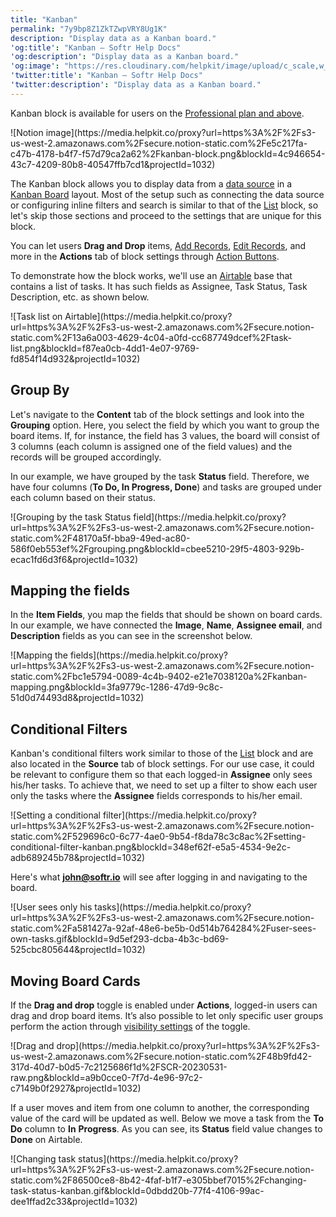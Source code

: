 ```yaml
---
title: "Kanban"
permalink: "7y9bp8Z1ZkTZwpVRY8Ug1K"
description: "Display data as a Kanban board."
'og:title': "Kanban – Softr Help Docs"
'og:description': "Display data as a Kanban board."
'og:image': "https://res.cloudinary.com/helpkit/image/upload/c_scale,w_700,q_auto/v1674219840/softrdocs_meta_OG_Image_Url_258f31c013.png"
'twitter:title': "Kanban – Softr Help Docs"
'twitter:description': "Display data as a Kanban board."
---
```

<Note>Kanban block is available for users on the [Professional plan and above](https://www.softr.io/pricing).</Note>
<Frame>![Notion image](https://media.helpkit.co/proxy?url=https%3A%2F%2Fs3-us-west-2.amazonaws.com%2Fsecure.notion-static.com%2Fe5c217fa-c47b-4178-b4f7-f57d79ca2a62%2Fkanban-block.png&blockId=4c946654-43c7-4209-80b8-40547ffb7cd1&projectId=1032)</Frame>

The Kanban block allows you to display data from a [data source](/4230abecf813402aa2926466c313290a) in a [Kanban Board](https://en.wikipedia.org/wiki/Kanban_board) layout. Most of the setup such as connecting the data source or configuring inline filters and search is similar to that of the [List](/building-blocks/vikC2AWEpQGkZd4jGyoVxo/list-block/pQhPYuA28VXr5tLLFBcbCU) block, so let's skip those sections and proceed to the settings that are unique for this block.

<Tip>You can let users **Drag and Drop** items, [Add Records](/actions/ntEfT9zSJk6aY54G6W5KGU/add-record/3LrUMpQY4BKfDDQj6eb8h8), [Edit Records](/actions/ntEfT9zSJk6aY54G6W5KGU/edit-record/irSJXPF1gCMXNmfsQFscvx), and more in the **Actions** tab of block settings through [Action Buttons](/actions/ntEfT9zSJk6aY54G6W5KGU/action-buttons-overview/idg8Fqf2kjFwcx6kyP3jNq).</Tip>

To demonstrate how the block works, we'll use an [Airtable](/data-sources/1YYStCJukT15Lh2j93qo9A/airtable/jHX7kfH7QvkVcELQvS3VoX) base that contains a list of tasks. It has such fields as Assignee, Task Status, Task Description, etc. as shown below.
<Frame caption="Task list on Airtable">![Task list on Airtable](https://media.helpkit.co/proxy?url=https%3A%2F%2Fs3-us-west-2.amazonaws.com%2Fsecure.notion-static.com%2F13a6a003-4629-4c04-a0fd-cc687749dcef%2Ftask-list.png&blockId=f87ea0cb-4dd1-4e07-9769-fd854f14d932&projectId=1032)</Frame>

## Group By

Let's navigate to the **Content** tab of the block settings and look into the **Grouping** option. Here, you select the field by which you want to group the board items. If, for instance, the field has 3 values, the board will consist of 3 columns (each column is assigned one of the field values) and the records will be grouped accordingly.

In our example, we have grouped by the task **Status** field. Therefore, we have four columns (**To Do, In Progress, Done**) and tasks are grouped under each column based on their status.
<Frame caption="Grouping by the task Status field">![Grouping by the task Status field](https://media.helpkit.co/proxy?url=https%3A%2F%2Fs3-us-west-2.amazonaws.com%2Fsecure.notion-static.com%2F48170a5f-bba9-49ed-ac80-586f0eb553ef%2Fgrouping.png&blockId=cbee5210-29f5-4803-929b-ecac1fd6d3f6&projectId=1032)</Frame>

## Mapping the fields

In the **Item Fields**, you map the fields that should be shown on board cards. In our example, we have connected the **Image**, **Name**, **Assignee email**, and **Description** fields as you can see in the screenshot below.
<Frame caption="Mapping the fields">![Mapping the fields](https://media.helpkit.co/proxy?url=https%3A%2F%2Fs3-us-west-2.amazonaws.com%2Fsecure.notion-static.com%2Fbc1e5794-0089-4c4b-9402-e21e7038120a%2Fkanban-mapping.png&blockId=3fa9779c-1286-47d9-9c8c-51d0d74493d8&projectId=1032)</Frame>

## Conditional Filters

Kanban's conditional filters work similar to those of the [List](/building-blocks/vikC2AWEpQGkZd4jGyoVxo/list-block/pQhPYuA28VXr5tLLFBcbCU) block and are also located in the **Source** tab of block settings. For our use case, it could be relevant to configure them so that each logged-in **Assignee** only sees his/her tasks. To achieve that, we need to set up a filter to show each user only the tasks where the **Assignee** fields corresponds to his/her email.
<Frame caption="Setting a conditional filter">![Setting a conditional filter](https://media.helpkit.co/proxy?url=https%3A%2F%2Fs3-us-west-2.amazonaws.com%2Fsecure.notion-static.com%2F529696c0-6c77-4ae0-9b54-f8da78c3c8ac%2Fsetting-conditional-filter-kanban.png&blockId=348ef62f-e5a5-4534-9e2c-adb689245b78&projectId=1032)</Frame>

Here's what **john@softr.io** will see after logging in and navigating to the board.
<Frame caption="User sees only his tasks">![User sees only his tasks](https://media.helpkit.co/proxy?url=https%3A%2F%2Fs3-us-west-2.amazonaws.com%2Fsecure.notion-static.com%2Fa581427a-92af-48e6-be5b-0d514b764284%2Fuser-sees-own-tasks.gif&blockId=9d5ef293-dcba-4b3c-bd69-525cbc805644&projectId=1032)</Frame>

## Moving Board Cards

If the **Drag and drop** toggle is enabled under **Actions**, logged-in users can drag and drop board items. It’s also possible to let only specific user groups perform the action through [visibility settings](/user-groups-and-permissions/3oA6AaFzUiePs2sW2TpYrF/action-button-visibility/tqpb8TkUD4U4DCAUA2hjKo) of the toggle.
<Frame caption="Drag and drop">![Drag and drop](https://media.helpkit.co/proxy?url=https%3A%2F%2Fs3-us-west-2.amazonaws.com%2Fsecure.notion-static.com%2F48b9fd42-317d-40d7-b0d5-7c2125686f1d%2FSCR-20230531-raw.png&blockId=a9b0cce0-7f7d-4e96-97c2-c7149b0f2927&projectId=1032)</Frame>

If a user moves and item from one column to another, the corresponding value of the card will be updated as well. Below we move a task from the **To Do** column to **In** **Progress**. As you can see, its **Status** field value changes to **Done** on Airtable.
<Frame caption="Changing task status">![Changing task status](https://media.helpkit.co/proxy?url=https%3A%2F%2Fs3-us-west-2.amazonaws.com%2Fsecure.notion-static.com%2F86500ce8-8b42-4faf-b1f7-e305bbef7015%2Fchanging-task-status-kanban.gif&blockId=0dbdd20b-77f4-4106-99ac-dee1ffad2c33&projectId=1032)</Frame>